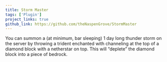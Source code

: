 ```yaml
---
title: Storm Master
tags: ['Plugin']
project_links: true
github_link: https://github.com/theNaspenGrove/StormMaster
---
```


You can summon a (at minimum, bar sleeping) 1 day long thunder storm on the server by throwing a trident enchanted with channeling at the top of a diamond block with a netherstar on top. This will “deplete” the diamond block into a piece of bedrock.
